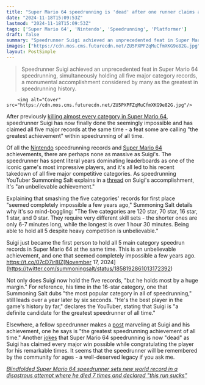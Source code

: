 ```yaml
---
title: "Super Mario 64 speedrunning is 'dead' after one runner claims all 5 major categories in what's being dubbed 'the greatest speedrunning achievement of all time'"
date: "2024-11-18T15:09:53Z"
lastmod: "2024-11-18T15:09:53Z"
tags: ['Super Mario 64', 'Nintendo', 'Speedrunning', 'Platformer']
draft: false
summary: "Speedrunner Suigi achieved an unprecedented feat in Super Mario 64 speedrunning, simultaneously holding all five major category records, a monumental accomplishment considered by many as the greatest in speedrunning history."
images: ["https://cdn.mos.cms.futurecdn.net/ZU5PXPFZqMuCfmXKG9e82G.jpg"]
layout: PostSimple
---
```

> Speedrunner Suigi achieved an unprecedented feat in Super Mario 64 speedrunning, simultaneously holding all five major category records, a monumental accomplishment considered by many as the greatest in speedrunning history.


        <img alt="Cover" src="https://cdn.mos.cms.futurecdn.net/ZU5PXPFZqMuCfmXKG9e82G.jpg"/>
        
After previously [<u>killing almost every category in Super Mario 64</u>](https://www.gamesradar.com/games/super-mario/after-killing-almost-every-category-in-super-mario-64-speedrunning-legend-completes-his-domination-with-a-once-unthinkable-record-of-the-games-most-grueling-challenge/), speedrunner Suigi has now finally done the seemingly impossible and has claimed all five major records at the same time - a feat some are calling "the greatest achievement" within speedrunning of all time.

Of all the [<u>Nintendo</u>](https://www.gamesradar.com/platforms/nintendo/) speedrunning records and [<u>Super Mario 64</u>](https://www.gamesradar.com/super-mario-64/) achievements, there are perhaps none as massive as Suigi's. The speedrunner has spent literal years dominating leaderboards as one of the iconic game's most impressive players, and it's all led to his recent takedown of all five major competitive categories. As speedrunning YouTuber Summoning Salt explains in a [<u>thread</u>](https://x.com/summoningsalt/status/1858192861013172392) on Suigi's accomplishment, it's "an unbelievable achievement."

Explaining that smashing the five categories' records for first place "seemed completely impossible a few years ago," Summoning Salt details why it's so mind-boggling: "The five categories are 120 star, 70 star, 16 star, 1 star, and 0 star. They require very different skill sets - the shorter ones are only 6-7 minutes long, while the longest is over 1 hour 30 minutes. Being able to hold all 5 despite heavy competition is unbelievable."

Suigi just became the first person to hold all 5 main category speedrun records in Super Mario 64 at the same time. This is an unbelievable achievement, and one that seemed completely impossible a few years ago. https://t.co/07cD7ir8IZ[November 17, 2024](https://twitter.com/summoningsalt/status/1858192861013172392)

Not only does Suigi now hold the five records, "but he holds most by a huge margin." For reference, his time in the 16-star category, one that Summoning Salt dubs "the most popular category in all of speedrunning," still leads over a year later by six seconds. "He's the best player in the game's history by far," declares the YouTuber, stating that Suigi is "a definite candidate for the greatest speedrunner of all time."

Elsewhere, a fellow speedrunner makes a [<u>post</u>](https://x.com/MrJimmysteel25/status/1858053419077906818) marveling at Suigi and his achievement, one he says is "the greatest speedrunning achievement of all time." Another [<u>jokes</u>](https://x.com/Luisitocnvs/status/1858049876803592286) that Super Mario 64 speedrunning is now "dead" as Suigi has claimed every major win possible while congratulating the player for his remarkable times. It seems that the speedrunner will be remembered by the community for ages - a well-deserved legacy if you ask me.

[<u><em>Blindfolded Super Mario 64 speedrunner sets new world record in a disastrous attempt where he died 7 times and declared "this run sucks"</em></u>](https://www.gamesradar.com/games/super-mario/blindfolded-super-mario-64-speedrunner-sets-new-world-record-in-a-disastrous-attempt-where-he-died-7-times-and-declared-this-run-sucks/)
        